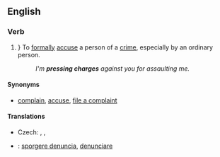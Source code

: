 ==English==

===Verb===
{{infl|en|verb|head=to [[press#Verb|press]] [[charge#Noun|charges]]}}

# {{intransitive|law}}} To [[formal]]ly [[accuse]] a person of a [[crime]], especially by an ordinary person.
#: ''I'm '''pressing charges''' against you for assaulting me.''

====Synonyms====
* {{sense|formally accuse of a crime}} [[complain]], [[accuse]], [[file a complaint]]

====Translations====
{{trans-top|to formally accuse a person of a crime}}
* Czech: {{t|cs|vznést obvinění}}, {{t|cs|podat žalobu}}, {{t|cs|zahájit soudní řízení}}
{{trans-mid}}
{{trans-bottom}}

{{checktrans-top}}
*{{ttbc|Italian}}: [[sporgere denuncia]], [[denunciare]]
{{trans-bottom}}